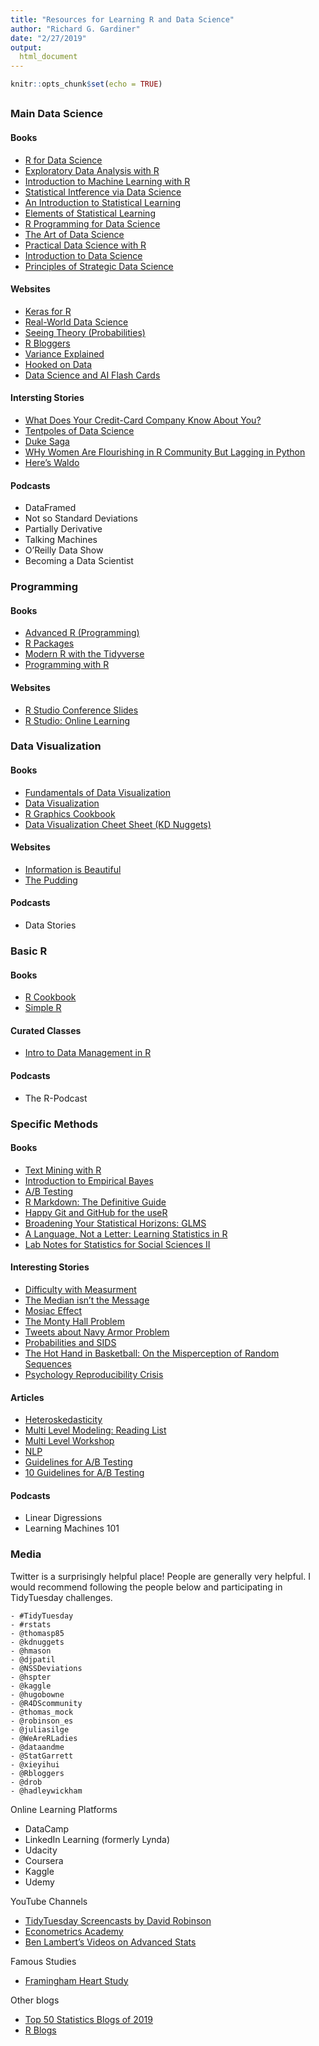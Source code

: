 ```yaml
---
title: "Resources for Learning R and Data Science"
author: "Richard G. Gardiner"
date: "2/27/2019"
output: 
  html_document
---
```


```r
knitr::opts_chunk$set(echo = TRUE)
```

## {.tabset}


### Main Data Science

#### Books

- [R for Data Science](https://r4ds.had.co.nz/)
- [Exploratory Data Analysis with R](https://leanpub.com/exdata)
- [Introduction to Machine Learning with R](https://lgatto.github.io/IntroMachineLearningWithR/index.html)
- [Statistical Intference via Data Science](https://moderndive.com/)
- [An Introduction to Statistical Learning](http://www-bcf.usc.edu/~gareth/ISL/ISLR%20Seventh%20Printing.pdf)
- [Elements of Statistical Learning](https://web.stanford.edu/~hastie/ElemStatLearn/printings/ESLII_print12.pdf)
- [R Programming for Data Science](https://leanpub.com/rprogramming)
- [The Art of Data Science](https://leanpub.com/artofdatascience)
- [Practical Data Science with R](https://github.com/louisville-rstats/ebooks/blob/master/Practical%20Data%20Science%20with%20R%20-%20Nina%20Zumel%20John%20Mount.pdf)
- [Introduction to Data Science](https://rafalab.github.io/dsbook/)
- [Principles of Strategic Data Science](https://leanpub.com/strategic_data_science/)

#### Websites

- [Keras for R](https://blog.rstudio.com/2017/09/05/keras-for-r/)
- [Real-World Data Science](https://www.slideshare.net/ShirinGlander/realworld-data-science-fraud-detection-customer-churn-predictive-maintenance)
- [Seeing Theory (Probabilities)](https://seeing-theory.brown.edu/basic-probability/index.html)
- [R Bloggers](https://www.r-bloggers.com/)
- [Variance Explained](http://varianceexplained.org/)
- [Hooked on Data](https://hookedondata.org/)
- [Data Science and AI Flash Cards](https://chrisalbon.com/)


#### Intersting Stories

- [What Does Your Credit-Card Company Know About You?](https://www.nytimes.com/2009/05/17/magazine/17credit-t.html)
- [Tentpoles of Data Science](https://simplystatistics.org/2019/01/18/the-tentpoles-of-data-science/)
- [Duke Saga](https://simplystatistics.org/2018/04/23/what-can-we-learn-from-data-analysis-failures/)
- [WHy Women Are Flourishing in R Community But Lagging in Python](https://reshamas.github.io/why-women-are-flourishing-in-r-community-but-lagging-in-python/)
- [Here's Waldo](http://www.randalolson.com/2015/02/03/heres-waldo-computing-the-optimal-search-strategy-for-finding-waldo/)


#### Podcasts

- DataFramed
- Not so Standard Deviations
- Partially Derivative
- Talking Machines
- O'Reilly Data Show
- Becoming a Data Scientist




### Programming

#### Books

- [Advanced R (Programming)](http://adv-r.had.co.nz/)
- [R Packages](http://r-pkgs.had.co.nz/) 
- [Modern R with the Tidyverse](https://b-rodrigues.github.io/modern_R/)
- [Programming with R](https://swcarpentry.github.io/r-novice-inflammation/)


#### Websites

- [R Studio Conference Slides](https://blog.rstudio.com/2019/02/06/rstudio-conf-2019-workshops/?utm_content=buffer6f00e&utm_medium=social&utm_source=twitter&utm_campaign=buffer)
- [R Studio: Online Learning](https://www.rstudio.com/online-learning/#shiny)





### Data Visualization

#### Books

- [Fundamentals of Data Visualization](https://serialmentor.com/dataviz/)
- [Data Visualization](http://socviz.co/index.html#preface)
- [R Graphics Cookbook](http://www.cookbook-r.com/Graphs/)
- [Data Visualization Cheet Sheet (KD Nuggets)](https://www.kdnuggets.com/2018/08/data-visualization-cheatsheet.html)


#### Websites

- [Information is Beautiful](https://informationisbeautiful.net/)
- [The Pudding](https://pudding.cool/)



#### Podcasts

- Data Stories




### Basic R 

#### Books

- [R Cookbook](http://www.bagualu.net/wordpress/wp-content/uploads/2015/10/R_Cookbook.pdf)
- [Simple R](https://cran.r-project.org/doc/contrib/Verzani-SimpleR.pdf)

#### Curated Classes

- [Intro to Data Management in R](https://cran.r-project.org/doc/contrib/Verzani-SimpleR.pdf)

#### Podcasts

- The R-Podcast





### Specific Methods

#### Books

- [Text Mining with R](https://www.tidytextmining.com/)
- [Introduction to Empirical Bayes](https://gumroad.com/l/empirical-bayes)
- [A/B Testing](https://towardsdatascience.com/data-science-you-need-to-know-a-b-testing-f2f12aff619a)
- [R Markdown: The Definitive Guide](https://bookdown.org/yihui/rmarkdown/)
- [Happy Git and GitHub for the useR](https://happygitwithr.com/)
- [Broadening Your Statistical Horizons: GLMS](https://bookdown.org/roback/bookdown-bysh/) 
- [A Language, Not a Letter: Learning Statistics in R](https://ademos.people.uic.edu/)
- [Lab Notes for Statistics for Social Sciences II](https://bookdown.org/egarpor/SSS2-UC3M/)

#### Interesting Stories

- [Difficulty with Measurment](https://www.newyorker.com/magazine/2011/02/14/the-order-of-things)
- [The Median isn't the Message](https://people.umass.edu/biep540w/pdf/Stephen%20Jay%20Gould.pdf)
- [Mosiac Effect](https://gcn.com/articles/2014/05/14/fose-mosaic-effect.aspx?m=1)
- [The Monty Hall Problem](https://www.nytimes.com/2008/04/08/science/08monty.html)
- [Tweets about Navy Armor Problem](https://mobile.twitter.com/ricfulop/status/1101976862325174276?s=21)
- [Probabilities and SIDS](http://tutorials.iq.harvard.edu/Unmaintained/StatsCrashCourse/Ray_Hill_discussing_Sally_Clark.pdf)
- [The Hot Hand in Basketball: On the Misperception of Random Sequences](http://www.cs.colorado.edu/~mozer/Teaching/syllabi/7782/readings/gilovich%20vallone%20tversky.pdf)
- [Psychology Reproducibility Crisis](https://www.npr.org/sections/health-shots/2018/08/27/642218377/in-psychology-and-other-social-sciences-many-studies-fail-the-reproducibility-te)


#### Articles

- [Heteroskedasticity](https://datascienceplus.com/how-to-detect-heteroscedasticity-and-rectify-it/)
- [Multi Level Modeling: Reading List](http://jakewestfall.org/blog/index.php/2015/06/20/reading-list-introduction-to-linear-mixed-models-for-cognitive-scientists/)
- [Multi Level Workshop](http://www.page-gould.com/mlm/aps/)
- [NLP](https://mlwhiz.com/blog/2019/01/17/deeplearning_nlp_preprocess/)
- [Guidelines for A/B Testing](https://hookedondata.org/guidelines-for-ab-testing/)
- [10 Guidelines for A/B Testing](https://docs.google.com/presentation/d/19_x0RJqz10ZPCC29IVkp6mDEJiitXglSgkdM4DAKW6Q/mobilepresent?slide=id.g480fdbf3d0_2_28)

#### Podcasts

- Linear Digressions
- Learning Machines 101



### Media

Twitter is a surprisingly helpful place!  People are generally very helpful.  I would recommend following the people below and participating in TidyTuesday challenges. 
    
    - #TidyTuesday
    - #rstats
    - @thomasp85
    - @kdnuggets
    - @hmason
    - @djpatil
    - @NSSDeviations
    - @hspter
    - @kaggle
    - @hugobowne
    - @R4DScommunity
    - @thomas_mock
    - @robinson_es
    - @juliasilge
    - @WeAreRLadies
    - @dataandme
    - @StatGarrett
    - @xieyihui
    - @Rbloggers
    - @drob
    - @hadleywickham

Online Learning Platforms

- DataCamp
- LinkedIn Learning (formerly Lynda)
- Udacity
- Coursera
- Kaggle
- Udemy

YouTube Channels

- [TidyTuesday Screencasts by David Robinson](https://www.youtube.com/user/safe4democracy)
- [Econometrics Academy](https://www.youtube.com/user/econometricsacademy)
- [Ben Lambert's Videos on Advanced Stats](https://www.youtube.com/user/SpartacanUsuals)


Famous Studies

- [Framingham Heart Study](https://en.m.wikipedia.org/wiki/Framingham_Heart_Study)


Other blogs

- [Top 50 Statistics Blogs of 2019](https://www.thebestcolleges.org/rankings/best-statistics-blogs/)
- [R Blogs](https://r-dir.com/community/blogs.html)
